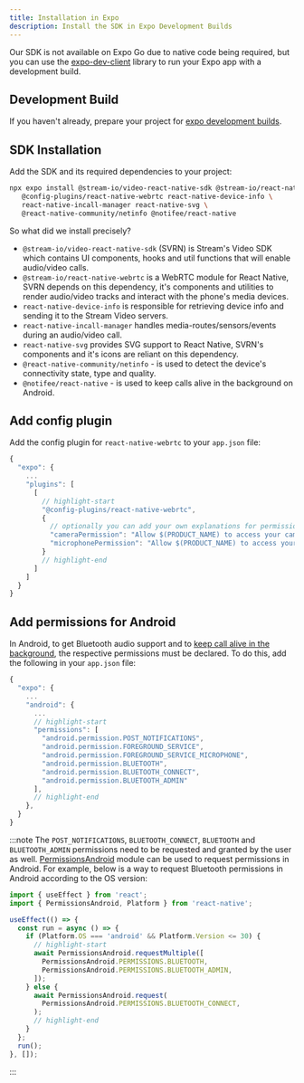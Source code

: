 ```yaml
---
title: Installation in Expo
description: Install the SDK in Expo Development Builds
---
```


Our SDK is not available on Expo Go due to native code being required, but you can use the [expo-dev-client](https://docs.expo.dev/development/create-development-builds/) library to run your Expo app with a development build.

## Development Build

If you haven't already, prepare your project for [expo development builds](https://docs.expo.dev/develop/development-builds/installation/).

## SDK Installation

Add the SDK and its required dependencies to your project:

```bash title=Terminal
npx expo install @stream-io/video-react-native-sdk @stream-io/react-native-webrtc \
   @config-plugins/react-native-webrtc react-native-device-info \
   react-native-incall-manager react-native-svg \
   @react-native-community/netinfo @notifee/react-native
```

So what did we install precisely?

- `@stream-io/video-react-native-sdk` (SVRN) is Stream's Video SDK which contains UI components, hooks and util functions that will enable audio/video calls.
- `@stream-io/react-native-webrtc` is a WebRTC module for React Native, SVRN depends on this dependency, it's components and utilities to render audio/video tracks and interact with the phone's media devices.
- `react-native-device-info` is responsible for retrieving device info and sending it to the Stream Video servers.
- `react-native-incall-manager` handles media-routes/sensors/events during an audio/video call.
- `react-native-svg` provides SVG support to React Native, SVRN's components and it's icons are reliant on this dependency.
- `@react-native-community/netinfo` - is used to detect the device's connectivity state, type and quality.
- `@notifee/react-native` - is used to keep calls alive in the background on Android.
## Add config plugin

Add the config plugin for `react-native-webrtc` to your `app.json` file:

```js title=app.json
{
  "expo": {
    ...
    "plugins": [
      [
        // highlight-start
        "@config-plugins/react-native-webrtc",
        {
          // optionally you can add your own explanations for permissions on iOS
          "cameraPermission": "Allow $(PRODUCT_NAME) to access your camera",
          "microphonePermission": "Allow $(PRODUCT_NAME) to access your microphone"
        }
        // highlight-end
      ]
    ]
  }
}
```

## Add permissions for Android

In Android, to get Bluetooth audio support and to [keep call alive in the background](../../../core/keeping-call-alive), the respective permissions must be declared. To do this, add the following in your `app.json` file:

```js title=app.json
{
  "expo": {
    ...
    "android": {
      ...
      // highlight-start
      "permissions": [
        "android.permission.POST_NOTIFICATIONS",
        "android.permission.FOREGROUND_SERVICE",
        "android.permission.FOREGROUND_SERVICE_MICROPHONE",
        "android.permission.BLUETOOTH",
        "android.permission.BLUETOOTH_CONNECT",
        "android.permission.BLUETOOTH_ADMIN"
      ],
      // highlight-end
    },
  }
}
```

:::note
The `POST_NOTIFICATIONS`, `BLUETOOTH_CONNECT`, `BLUETOOTH` and `BLUETOOTH_ADMIN` permissions need to be requested and granted by the user as well. [PermissionsAndroid](https://reactnative.dev/docs/permissionsandroid) module can be used to request permissions in Android. For example, below is a way to request Bluetooth permissions in Android according to the OS version:

```js
import { useEffect } from 'react';
import { PermissionsAndroid, Platform } from 'react-native';

useEffect(() => {
  const run = async () => {
    if (Platform.OS === 'android' && Platform.Version <= 30) {
      // highlight-start
      await PermissionsAndroid.requestMultiple([
        PermissionsAndroid.PERMISSIONS.BLUETOOTH,
        PermissionsAndroid.PERMISSIONS.BLUETOOTH_ADMIN,
      ]);
    } else {
      await PermissionsAndroid.request(
        PermissionsAndroid.PERMISSIONS.BLUETOOTH_CONNECT,
      );
      // highlight-end
    }
  };
  run();
}, []);
```
:::
